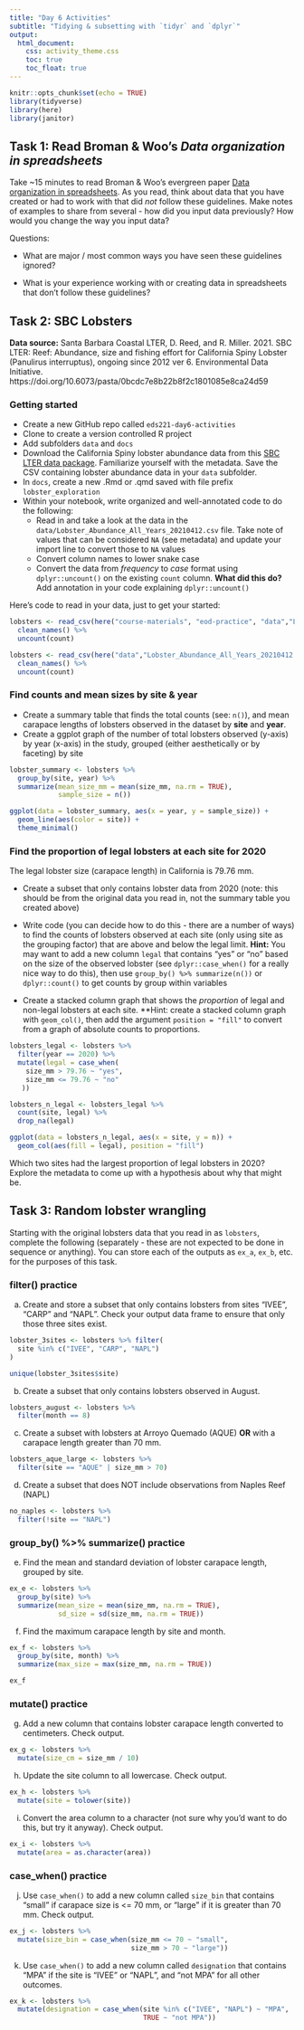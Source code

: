 ```yaml
---
title: "Day 6 Activities"
subtitle: "Tidying & subsetting with `tidyr` and `dplyr`"
output: 
  html_document:
    css: activity_theme.css
    toc: true
    toc_float: true
---
```


```r
knitr::opts_chunk$set(echo = TRUE)
library(tidyverse)
library(here)
library(janitor)
```

## Task 1: Read Broman & Woo's *Data organization in spreadsheets*

Take ~15 minutes to read Broman & Woo's evergreen paper [Data organization in spreadsheets](https://www.tandfonline.com/doi/full/10.1080/00031305.2017.1375989). As you read, think about data that you have created or had to work with that did *not* follow these guidelines. Make notes of examples to share from several - how did you input data previously? How would you change the way you input data? 

Questions: 

- What are major / most common ways you have seen these guidelines ignored?

- What is your experience working with or creating data in spreadsheets that don't follow these guidelines?

## Task 2: SBC Lobsters

**Data source:** Santa Barbara Coastal LTER, D. Reed, and R. Miller. 2021. SBC LTER: Reef: Abundance, size and fishing effort for California Spiny Lobster (Panulirus interruptus), ongoing since 2012 ver 6. Environmental Data Initiative. https://doi.org/10.6073/pasta/0bcdc7e8b22b8f2c1801085e8ca24d59

### Getting started

- Create a new GitHub repo called `eds221-day6-activities`
- Clone to create a version controlled R project
- Add subfolders `data` and `docs`
- Download the California Spiny lobster abundance data from this [SBC LTER data package](https://portal.edirepository.org/nis/mapbrowse?packageid=knb-lter-sbc.77.6). Familiarize yourself with the metadata. Save the CSV containing lobster abundance data in your `data` subfolder.
- In `docs`, create a new .Rmd or .qmd saved with file prefix `lobster_exploration` 
- Within your notebook, write organized and well-annotated code to do the following: 
  - Read in and take a look at the data in the `data/Lobster_Abundance_All_Years_20210412.csv` file. Take note of values that can be considered `NA` (see metadata) and update your import line to convert those to `NA` values
  - Convert column names to lower snake case
  - Convert the data from *frequency* to *case* format using `dplyr::uncount()` on the existing `count` column. **What did this do?** Add annotation in your code explaining `dplyr::uncount()`
  
  
Here's code to read in your data, just to get your started: 

```r
lobsters <- read_csv(here("course-materials", "eod-practice", "data","Lobster_Abundance_All_Years_20210412.csv"), na = c("-99999", "")) %>% 
  clean_names() %>% 
  uncount(count)
```


```r
lobsters <- read_csv(here("data","Lobster_Abundance_All_Years_20210412.csv"), na = c("-99999", "")) %>% 
  clean_names() %>% 
  uncount(count)
```

### Find counts and mean sizes by site & year 

  - Create a summary table that finds the total counts (see: `n()`), and mean carapace lengths of lobsters observed in the dataset by **site** and **year**. 
  - Create a ggplot graph of the number of total lobsters observed (y-axis) by year (x-axis) in the study, grouped (either aesthetically or by faceting) by site
  

```r
lobster_summary <- lobsters %>% 
  group_by(site, year) %>% 
  summarize(mean_size_mm = mean(size_mm, na.rm = TRUE),
            sample_size = n())

ggplot(data = lobster_summary, aes(x = year, y = sample_size)) +
  geom_line(aes(color = site)) +
  theme_minimal()
```

### Find the proportion of legal lobsters at each site for 2020

The legal lobster size (carapace length) in California is 79.76 mm. 

- Create a subset that only contains lobster data from 2020 (note: this should be from the original data you read in, not the summary table you created above)

- Write code (you can decide how to do this - there are a number of ways) to find the counts of lobsters observed at each site (only using site as the grouping factor) that are above and below the legal limit. **Hint:** You may want to add a new column `legal` that contains "yes" or "no" based on the size of the observed lobster (see `dplyr::case_when()` for a really nice way to do this), then use `group_by() %>% summarize(n())` or `dplyr::count()` to get counts by group within variables

- Create a stacked column graph that shows the *proportion* of legal and non-legal lobsters at each site. **Hint: create a stacked column graph with `geom_col()`, then add the argument `position = "fill"` to convert from a graph of absolute counts to proportions. 

```r
lobsters_legal <- lobsters %>% 
  filter(year == 2020) %>% 
  mutate(legal = case_when(
    size_mm > 79.76 ~ "yes",
    size_mm <= 79.76 ~ "no"
   ))

lobsters_n_legal <- lobsters_legal %>% 
  count(site, legal) %>% 
  drop_na(legal)

ggplot(data = lobsters_n_legal, aes(x = site, y = n)) +
  geom_col(aes(fill = legal), position = "fill")
```
Which two sites had the largest proportion of legal lobsters in 2020? Explore the metadata to come up with a hypothesis about why that might be. 

## Task 3: Random lobster wrangling

Starting with the original lobsters data that you read in as `lobsters`, complete the following (separately - these are not expected to be done in sequence or anything). You can store each of the outputs as `ex_a`, `ex_b`, etc. for the purposes of this task. 

### filter() practice

a. Create and store a subset that only contains lobsters from sites "IVEE", "CARP" and "NAPL". Check your output data frame to ensure that only those three sites exist. 
```r
lobster_3sites <- lobsters %>% filter(
  site %in% c("IVEE", "CARP", "NAPL")
)

unique(lobster_3sites$site)
```

b. Create a subset that only contains lobsters observed in August.

```r
lobsters_august <- lobsters %>% 
  filter(month == 8)
```


c. Create a subset with lobsters at Arroyo Quemado (AQUE) **OR** with a carapace length greater than 70 mm.

```r
lobsters_aque_large <- lobsters %>% 
  filter(site == "AQUE" | size_mm > 70)
```

d. Create a subset that does NOT include observations from Naples Reef (NAPL)
```r
no_naples <- lobsters %>% 
  filter(!site == "NAPL")
```

### group_by() %>% summarize() practice

e. Find the mean and standard deviation of lobster carapace length, grouped by site.
```r
ex_e <- lobsters %>% 
  group_by(site) %>% 
  summarize(mean_size = mean(size_mm, na.rm = TRUE),
            sd_size = sd(size_mm, na.rm = TRUE))
```

f. Find the maximum carapace length by site and month. 
```r
ex_f <- lobsters %>% 
  group_by(site, month) %>% 
  summarize(max_size = max(size_mm, na.rm = TRUE))

ex_f
```

### mutate() practice

g. Add a new column that contains lobster carapace length converted to centimeters. Check output. 
```r
ex_g <- lobsters %>% 
  mutate(size_cm = size_mm / 10)
```

h. Update the site column to all lowercase. Check output.
```r
ex_h <- lobsters %>% 
  mutate(site = tolower(site))
```

i. Convert the area column to a character (not sure why you'd want to do this, but try it anyway). Check output. 
```r
ex_i <- lobsters %>% 
  mutate(area = as.character(area))
```

### case_when() practice

j. Use `case_when()` to add a new column called `size_bin` that contains "small" if carapace size is <= 70 mm, or "large" if it is greater than 70 mm. Check output. 
```r
ex_j <- lobsters %>% 
  mutate(size_bin = case_when(size_mm <= 70 ~ "small",
                              size_mm > 70 ~ "large"))
```

k. Use `case_when()` to add a new column called `designation` that contains "MPA" if the site is "IVEE" or "NAPL", and "not MPA" for all other outcomes. 
```r
ex_k <- lobsters %>% 
  mutate(designation = case_when(site %in% c("IVEE", "NAPL") ~ "MPA",
                                 TRUE ~ "not MPA"))
```


